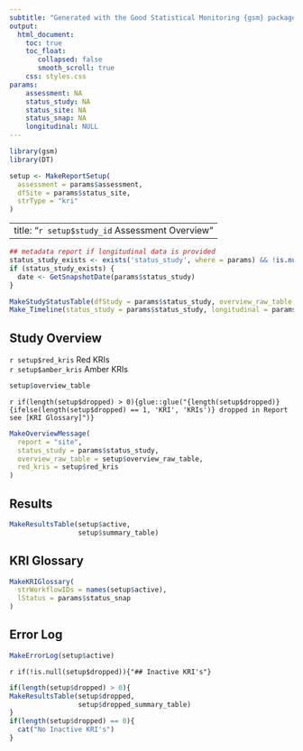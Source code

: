 ```yaml
---
subtitle: "Generated with the Good Statistical Monitoring {gsm} package"
output:
  html_document:
    toc: true
    toc_float:
       collapsed: false
       smooth_scroll: true
    css: styles.css
params:
    assessment: NA
    status_study: NA
    status_site: NA
    status_snap: NA
    longitudinal: NULL
---
```


```r
library(gsm)
library(DT)

setup <- MakeReportSetup(
  assessment = params$assessment, 
  dfSite = params$status_site,
  strType = "kri"
)

```

---
title: "`r setup$study_id` Assessment Overview"
---

::: {#overall-site-select .overall-site-select title="Selected site will be highlighted in all charts for all KRIs."}
:::

```r
## metadata report if longitudinal data is provided
status_study_exists <- exists('status_study', where = params) && !is.null(params$status_study)
if (status_study_exists) {
  date <- GetSnapshotDate(params$status_study)
}
```

```r
MakeStudyStatusTable(dfStudy = params$status_study, overview_raw_table = setup$overview_raw_table, longitudinal = params$longitudinal)
Make_Timeline(status_study = params$status_study, longitudinal = params$longitudinal)
```

## Study Overview

::: flag-container
::: {.flag .flag-red}
<div> `r setup$red_kris` Red KRIs </div>
:::

::: {.flag .flag-amber}
<div> `r setup$amber_kris` Amber KRIs </div>
:::
:::

::: gsm-overview-table
```r
setup$overview_table
```

`r if(length(setup$dropped) > 0){glue::glue("{length(setup$dropped)} {ifelse(length(setup$dropped) == 1, 'KRI', 'KRIs')} dropped in Report see [KRI Glossary]")}`

:::

```r
MakeOverviewMessage(
  report = "site",
  status_study = params$status_study,
  overview_raw_table = setup$overview_raw_table, 
  red_kris = setup$red_kris
)

```

## Results

```r
MakeResultsTable(setup$active,
                 setup$summary_table)
```

## KRI Glossary

```r
MakeKRIGlossary(
  strWorkflowIDs = names(setup$active),
  lStatus = params$status_snap
)
```

## Error Log

```r
MakeErrorLog(setup$active)
```

`r if(!is.null(setup$dropped)){"## Inactive KRI's"}`

```r
if(length(setup$dropped) > 0){
MakeResultsTable(setup$dropped,
                 setup$dropped_summary_table)
}
if(length(setup$dropped) == 0){
  cat("No Inactive KRI's")
}
```


```js
```

```js
```

```js
```
